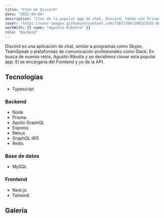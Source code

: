 ```yaml
---
title: "Clon de Discord"
date: "2022-04-04"
description: "Clon de la popular app de chat, Discord, hecho con Prisma, GraphQL y Next.js."
cover: "https://user-images.githubusercontent.com/73872769/198322535-8b37491e-d266-474d-8a24-070ee07329fd.png"
workWith: [{ name: "Agustin Ribotta" }]
role: "Backend"
---
```


Discord es una aplicación de chat, similar a programas como Skype, TeamSpeak o plataformas de comunicación profesionales como Slack. En busca de nuevos retos, Agustin Ribotta y yo decidimos clonar esta popular app. El se encargaría del Frontend y yo de la API.

## Tecnologías

- Typescript

### Backend

- Node
- Prisma
- Apollo GraphQL
- Express
- Nexus
- GraphQL-WS
- Redis

### Base de datos

- MySQL

### Frontend

- Next.js
- Tailwind

## Galería

<GalleryImage
  alt="página de inicio"
  image="https://user-images.githubusercontent.com/73872769/162990058-310ad207-e936-4230-88a5-53e2902b6ad5.png"
  caption="La página de inicio"
/>

<GalleryImage
  alt="inicio de sesión"
  image="https://user-images.githubusercontent.com/73872769/162990089-3ae063c7-ee93-4208-840b-6aa1c2aa0789.png"
  caption="Inicio de sesión"
/>

<GalleryImage
  alt="lista de amigos del usuari"
  image="https://user-images.githubusercontent.com/73872769/162990125-4dfb5fb0-9cd1-4d8a-85f6-772cde227e1f.png"
  caption="Lista de amigos del usuario"
/>

<GalleryImage
  alt="servidor"
  image="https://user-images.githubusercontent.com/73872769/162990166-91af95eb-4373-41e7-83fb-adace85105f3.png"
  caption="Un servidor"
/>
